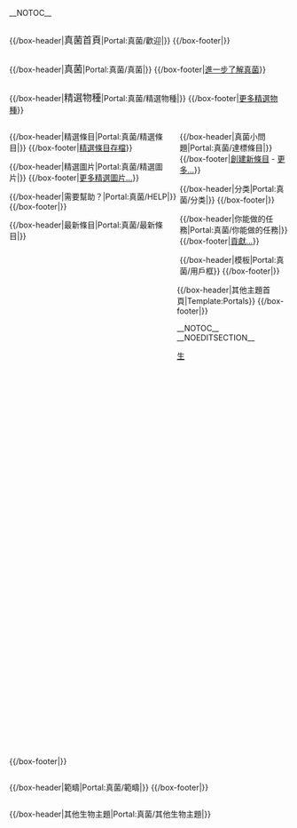 <!-- This portal was created using subst:box portal skeleton| topic=真菌|  -->
__NOTOC__
{{生物學系列頁面}}
{{真菌系列頁面}}

<div style="float:right; width:100%;">
{{/box-header|<big>真菌首頁</big>|Portal:真菌/歡迎|}}
{{Portal:真菌/歡迎}}
{{/box-footer|}}
</div>

<div style="float:right; width:100%;">
{{/box-header|<big>真菌</big>|Portal:真菌/真菌|}}
{{Portal:真菌/真菌}}
{{/box-footer|[[真菌|進一步了解真菌]]}}
</div>

<div style="float:right; width:100%;">
{{/box-header|<big>精選物種</big>|Portal:真菌/精選物種|}}
{{Portal:真菌/精選物種}}
{{/box-footer|[[Portal:真菌/精選物種存檔|更多精選物種]]}}
</div>

<div style="float:left; width:60%;">

{{/box-header|精選條目|Portal:真菌/精選條目|}}
{{Portal:真菌/精選條目}}
{{/box-footer|[[Portal:真菌/精選條目推薦|精選條目存檔]]}}

{{/box-header|精選圖片|Portal:真菌/精選圖片|}}
{{Portal:真菌/精選圖片}}
{{/box-footer|[[Portal:真菌/精選圖片存檔|更多精選圖片…]]}}

{{/box-header|需要幫助？|Portal:真菌/HELP|}}
{{Portal:真菌/HELP}}
{{/box-footer|}}

{{/box-header|最新條目|Portal:真菌/最新條目|}}
<div style="font-size:100%; padding:10px; overflow:scroll; width:full; height:880px;">{{Portal:真菌/最新條目}}</div>
{{/box-footer|}}

</div>

<div style="float:right; width:39%">

{{/box-header|真菌小問題|Portal:真菌/達標條目|}}
{{Portal:真菌/達標條目}}
{{/box-footer|[[Help:创建新条目|創建新條目]] - [[Portal:真菌/更多達標條目|更多…]]}}

{{/box-header|分类|Portal:真菌/分类|}}
{{Portal:真菌/分类}}
{{/box-footer|}}

{{/box-header|你能做的任務|Portal:真菌/你能做的任務|}}
{{Portal:真菌/你能做的任務}}
{{/box-footer|[[Portal:真菌/貢獻|貢獻...]]}}

{{/box-header|模板|Portal:真菌/用戶框}}
{{Portal:真菌/用戶框}}
{{/box-footer|}}

</div>

<div style="float:right; width:100%;">

{{/box-header|範疇|Portal:真菌/範疇|}}
{{Portal:真菌/範疇}}
{{/box-footer|}}


</div>

<div style="float:right; width:100%">
{{/box-header|其他生物主題|Portal:真菌/其他生物主題|}}
{{Portal:真菌/其他生物主題}}
</div>


{{/box-header|其他主題首頁|Template:Portals}}
{{portals}}
{{/box-footer|}}

__NOTOC__ __NOEDITSECTION__

[[Category:主题首页|生]]